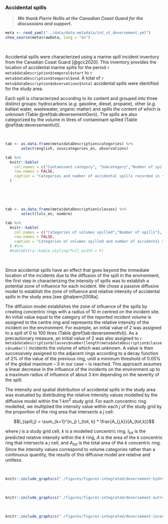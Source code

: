 ### Accidental spills {#deversement}

> ***We thank Pierre Nellis at the Canadian Coast Guard for the discussions and support.***

```r
meta <- read_yaml("../data/data-metadata/int_st_deversement.yml")
show_source(meta$rawData, lang = "en")
```

<br/>

Accidental spills were characterized using a marine spill incident inventory from the Canadian Coast Guard [@gcc2020]. This inventory provides the location of accidental marine spills for the period `r meta$dataDescription$temporal$start` to `r meta$dataDescription$temporal$end`. A total of `r meta$dataDescription$observations$total` accidental spills were identified for the study area.

Each spill is characterized according to its content and grouped into three distinct groups: hydrocarbons (*e.g.* gasoline, diesel, propane), other (*e.g.* ballast water, wastewater, organic matter) and spills the content of which is unknown (Table \@ref(tab:deversementGen)). The spills are also categorized by the volume in litres of contaminant spilled (Table \@ref(tab:deversementlvl)).




<br/>

```r
tab <- as.data.frame(meta$dataDescription$categories) %>%
       select(english, souscategories_en, observations)

tab %>%
  knitr::kable(
    col.names = c("Contaminant category", "Subcategory","Number of spills"),
    row.names = FALSE,
    caption = "Categories and number of accidental spills recorded in the St. Lawrence and the Saguenay river between 2016 and 2020 [@gcc2020]."
  )
```

<br/>



<br/>

```r
tab <- as.data.frame(meta$dataDescription$classes) %>%
       select(lvls_en, nombre)

tab %>%
  knitr::kable(
    col.names = c("Categories of volumes spilled","Number of spills"),
    row.names = FALSE,
    caption = "Categories of volumes spilled and number of accidental spills recorded in the St. Lawrence and the Saguenay river between 2016 and 2020 [@gcc2020]."
  ) #%>%
  #kableExtra::kable_styling(full_width = F)
```

<br/>


<!--
S6: J. Xu, R. Lathrop, International Journal of Geographic Information Science 9,
153 (1995).
-->

Since accidental spills have an effect that goes beyond the immediate location of the incidents due to the diffusion of the spill in the environment, the first step in characterizing the intensity of spills was to establish a potential zone of influence for each incident. We chose a passive diffusive model to establish the zone of influence and relative intensity of accidental spills in the study area [see @halpern2008a].

The diffusion model establishes the zone of influence of the spills by creating concentric rings with a radius of 10 $m$ centred on the incident site. An initial value equal to the category of the reported incident volume is assigned to the centre ring and represents the relative intensity of the incident on the environment. For example, an initial value of 2 was assigned to a spill of 0 to 100 litres (Table \@ref(tab:deversementlvl)). As a precautionary measure, an initial value of 2 was also assigned to `r meta$dataDescription$classes$number[length(meta$dataDescription$classes$number)]` incidents the volume of which was unknown. A value is then successively assigned to the adjacent rings according to a decay function of 2\% of the value of the previous ring, until a minimum threshold of 0.05\% of the global maximum -- 3 in our case -- is reached. This approach assumes a linear decrease in the influence of the incidents on the environment up to a maximum radius of influence of about 3 $km$ depending on the severity of the spill.

The intensity and spatial distribution of accidental spills in the study area was evaluated by distributing the relative intensity values modelled by the diffusive model within the 1 $km^2$ study grid. For each concentric ring modelled, we multiplied the intensity value within each $j$ of the study grid by the proportion of the ring area that intersects a $j$ cell:

$$I_{spill,j} = \sum_{k=1}^{n_j} I_{tot, k} * \frac{A_{j,k}}{A_{tot,k}}$$

where $j$ is a study grid cell, $k$ is a modelled concentric ring, $I_{tot}$ is the predicted relative intensity within the $k$ ring, $A$ is the area of the $k$ concentric ring that intersects a $j$ cell, and $A_{tot}$ is the total area of the $k$ concentric ring. Since the intensity values correspond to volume categories rather than a continuous quantity, the results of this diffusive model are relative and unitless.

<br>

```r
knitr::include_graphics("./figures/figures-integrated/deversement-hydrocarbures.png")
```

<br>


```r
knitr::include_graphics("./figures/figures-integrated/deversement-autres.png")
```

<br>

```r
knitr::include_graphics("./figures/figures-integrated/deversement-inconnus.png")
```

<br>
